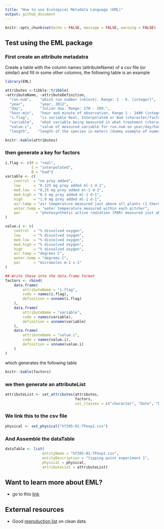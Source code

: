 ```yaml
---
title: "How to use Ecological Metadata Language (EML)"
output: github_document
---
```


```r
knitr::opts_chunk$set(echo = FALSE, message = FALSE, warning = FALSE)
```

## Test using the EML package

### First create an attribute metadatra

Create a table with the column names (attributeName) of a csv file (or similar) and fill in some other columns, the following table is an example

```r
library(EML)

attributes <-tibble::tribble(
~attributeName, ~attributeDefinition,                                                 ~formatString, ~definition,        ~unit,   ~numberType,
  "run.num",    "which run number (=block). Range: 1 - 6. (integer)",                 NA,            "which run number", NA,       NA,
  "year",       "year, 2012",                                                         "YYYY",        NA,                 NA,       NA,
  "day",        "Julian day. Range: 170 - 209.",                                      "DDD",         NA,                 NA,       NA,
  "hour.min",   "hour and minute of observation. Range 1 - 2400 (integer)",           "hhmm",        NA,                 NA,       NA,
  "i.flag",     "is variable Real, Interpolated or Bad (character/factor)",           NA,            NA,                 NA,       NA,
  "variable",   "what variable being measured in what treatment (character/factor).", NA,            NA,                 NA,       NA,
  "value.i",    "value of measured variable for run.num on year/day/hour.min.",       NA,            NA,                 NA,       NA,
  "length",    "length of the species in meters (dummy example of numeric data)",     NA,            NA,                 "meter",  "real")
```



```r
knitr::kable(attributes)
```

### then generate a key for factors

```r
i.flag <- c(R = "real",
            I = "interpolated",
            B = "bad")
variable <- c(
    control  = "no prey added",
    low      = "0.125 mg prey added ml-1 d-1",
    med.low  = "0,25 mg prey added ml-1 d-1",
    med.high = "0.5 mg prey added ml-1 d-1",
    high     = "1.0 mg prey added ml-1 d-1",
    air.temp = "air temperature measured just above all plants (1 thermocouple)",
    water.temp = "water temperature measured within each pitcher",
    par       = "photosynthetic active radiation (PAR) measured just above all plants (1 sensor)"
)

value.i <- c(
    control  = "% dissolved oxygen",
    low      = "% dissolved oxygen",
    med.low  = "% dissolved oxygen",
    med.high = "% dissolved oxygen",
    high     = "% dissolved oxygen",
    air.temp = "degrees C",
    water.temp = "degrees C",
    par      = "micromoles m-1 s-1"
)

## Write these into the data.frame format
factors <- rbind(
    data.frame(
        attributeName = "i.flag",
        code = names(i.flag),
        definition = unname(i.flag)
    ),
    data.frame(
        attributeName = "variable",
        code = names(variable),
        definition = unname(variable)
    ),
    data.frame(
        attributeName = "value.i",
        code = names(value.i),
        definition = unname(value.i)
    )
)
```

which generates the following table

```r
knitr::kable(factors)
```

### we then generate an attributeList

```r
attributeList <- set_attributes(attributes, 
                                factors, 
                                col_classes = c("character", "Date", "Date", "Date", "factor", "factor", "factor", "numeric"))
```

### We link this to the csv file

```r
physical <- set_physical("hf205-01-TPexp1.csv")

```

### And Assemble the dataTable

```r
dataTable <- list(
                 entityName = "hf205-01-TPexp1.csv",
                 entityDescription = "tipping point experiment 1",
                 physical = physical,
                 attributeList = attributeList)
```

## Want to learn more about EML?

* go to this [link](https://eml.ecoinformatics.org/)

## External resources

* Good [reproduction list](https://www.youtube.com/watch?v=gW_-XTwJ1OA&list=PLi1PZkcSXdAJdmXchf9jvWMPZzsMoDVmA) on clean data 